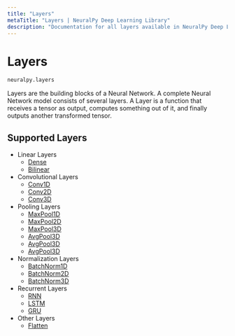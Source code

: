 ```yaml
---
title: "Layers"
metaTitle: "Layers | NeuralPy Deep Learning Library"
description: "Documentation for all layers available in NeuralPy Deep Learning Library"
---
```


# Layers

```python
neuralpy.layers
```

Layers are the building blocks of a Neural Network. A complete Neural Network model consists of several layers. A Layer is a function that receives a tensor as output, computes something out of it, and finally outputs another transformed tensor.

## Supported Layers

- Linear Layers
  - [Dense](/docs/layers/dense)
  - [Bilinear](/docs/layers/bilinear)
- Convolutional Layers
  - [Conv1D](/docs/layers/conv1d)
  - [Conv2D](/docs/layers/conv2d)
  - [Conv3D](/docs/layers/conv3d)
- Pooling Layers
  - [MaxPool1D](/docs/layers/maxpool1d)
  - [MaxPool2D](/docs/layers/maxpool2d)
  - [MaxPool3D](/docs/layers/maxpool3d)
  - [AvgPool3D](/docs/layers/avgpool3d)
  - [AvgPool3D](/docs/layers/avgpool3d)
  - [AvgPool3D](/docs/layers/avgpool3d)
- Normalization Layers
  - [BatchNorm1D](/docs/layers/batchnorm1d)
  - [BatchNorm2D](/docs/layers/batchnorm2d)
  - [BatchNorm3D](/docs/layers/batchnorm3d)
- Recurrent Layers
  - [RNN](/docs/layers/rnn)
  - [LSTM](/docs/layers/lstm)
  - [GRU](/docs/layers/gru)
- Other Layers
  - [Flatten](/docs/layers/Flatten)
